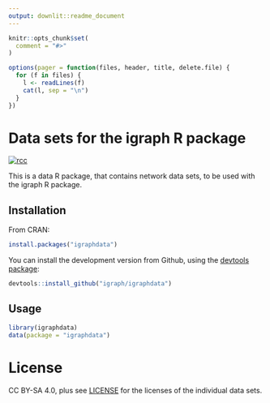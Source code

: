 ```yaml
---
output: downlit::readme_document
---
```


<!-- README.md is generated from README.Rmd. Please edit that file -->


```r
knitr::opts_chunk$set(
  comment = "#>"
)
```

```r
options(pager = function(files, header, title, delete.file) {
  for (f in files) {
    l <- readLines(f)
    cat(l, sep = "\n")
  }
})
```

# Data sets for the igraph R package

[![rcc](https://github.com/igraph/igraphdata/actions/workflows/R-CMD-check.yaml/badge.svg)](https://github.com/igraph/igraphdata/actions/workflows/R-CMD-check.yaml)

This is a data R package, that contains network data sets,
to be used with the igraph R package.

## Installation

From CRAN:

```r
install.packages("igraphdata")
```

You can install the development version from Github, using the
[devtools package](https://github.com/r-lib/devtools):

```r
devtools::install_github("igraph/igraphdata")
```

## Usage

```r
library(igraphdata)
data(package = "igraphdata")
```

# License

CC BY-SA 4.0, plus see [LICENSE](LICENSE) for the licenses of the
individual data sets.
